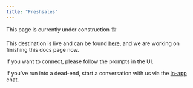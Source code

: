 ```yaml
---
title: "Freshsales"
---
```


This page is currently under construction 🏗

This destination is live and can be found [here](https://app.getcensus.com/destinations), and we are working on finishing this docs page now.

If you want to connect, please follow the prompts in the UI.

If you've run into a dead-end, start a conversation with us via the [in-app](https://app.getcensus.com/) chat.